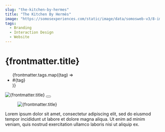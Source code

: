 ```yaml
---
slug: "the-kitchen-by-hermes"
title: "The Kitchen By Hermès"
image: "https://somosexperiences.com/static/image/data/somosweb-v3/8-img-4438.jpg"
tags:
  - Branding
  - Interaction Design
  - Website
---
```


<h1
  class="text-6xl xl:text-8xl font-semibold mb-6"
  transition:name={`title-${frontmatter.slug}`}
>
  {frontmatter.title}
</h1>
<ul class="flex gap-x-1 uppercase text-[#808080] text-sm mb-8">
  {frontmatter.tags.map((tag) => <li>#{tag}</li>)}
</ul>
<section class="relative">
  <img
    transition:name={`image-${frontmatter.slug}`}
    src={frontmatter.image}
    alt={frontmatter.title}
    class="aspect-video object-cover rounded-4xl w-full"
  />
  <button
    type="button"
    class="absolute left-1/2 top-1/2 -translate-1/2 transition-all ease-out duration-300 cursor-pointer hover:scale-150 bg-white rounded-full h-14 w-14 flex items-center justify-center hover:bg-primary"
  >
    <PlayIcon />
  </button>
</section>
<ArticleTitleText
  title="Experience strategy"
  subtitle="Challenge"
  description="Lorem ipsum dolor sit amet, consectetur adipiscing elit, sed do eiusmod tempor incididunt ut labore et dolore magna aliqua. Ut enim ad minim veniam, quis nostrud exercitation ullamco laboris nisi ut aliquip ex ea commodo consequat. Duis aute irure dolor in reprehenderit in voluptate velit esse cillum dolore eu."
/>
<section class="my-6 md:my-12">
  <figure>
    <img
      src={frontmatter.image}
      alt={frontmatter.title}
      class="aspect-video object-cover rounded-4xl w-full"
    />
  </figure>
</section>
<section class="my-6 md:my-12">
  <p class="text-xl md:text-4xl text-center md:px-24">
    Lorem ipsum dolor sit amet, consectetur adipiscing elit, sed do
    eiusmod tempor incididunt ut labore et dolore magna aliqua. Ut enim
    ad minim veniam, quis nostrud exercitation ullamco laboris nisi ut
    aliquip ex.
  </p>
</section>